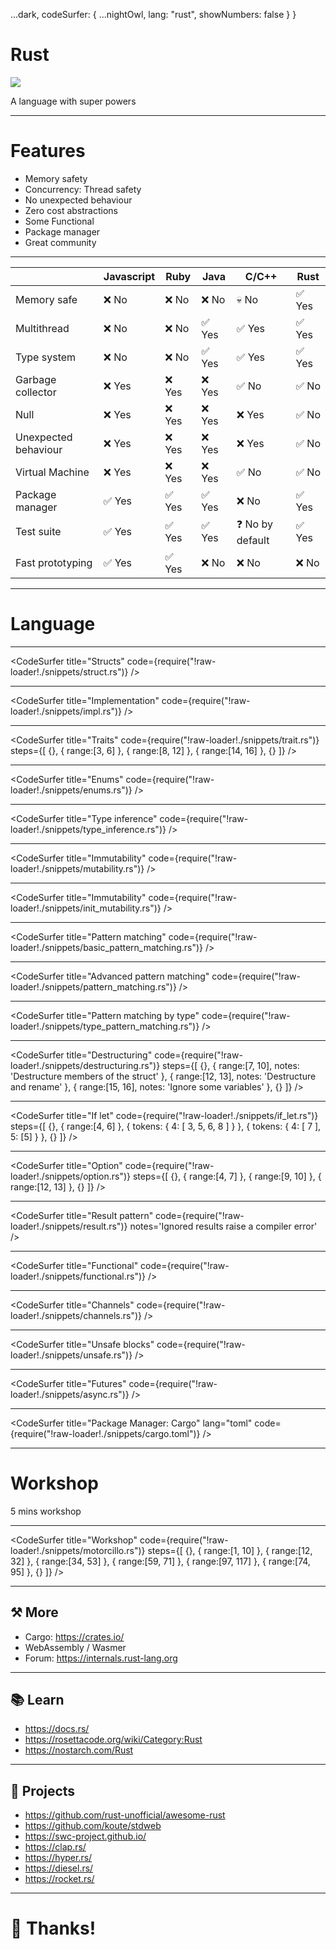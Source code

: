   ...dark,
  codeSurfer: {
    ...nightOwl,
    lang: "rust",
    showNumbers: false
  }
}

# Rust

![](https://d21ii91i3y6o6h.cloudfront.net/gallery_images/from_proof/8078/large/1441751951/official-rust-logo.png)

A language with super powers

---
# Features

- Memory safety
- Concurrency: Thread safety
- No unexpected behaviour
- Zero cost abstractions
- Some Functional
- Package manager
- Great community

---

|                   | Javascript | Ruby | Java | C/C++ | Rust |
|-------------------|----------|------|------|-----|------|
| Memory safe       |  :x: No  |     :x: No  | :x: No     |  :skull: No  |  :white_check_mark: Yes |
| Multithread       | :x:  No  |    :x:  No  | :white_check_mark: Yes   |  :white_check_mark: Yes  |  :white_check_mark: Yes |
| Type system       | :x:  No  |    :x:  No  | :white_check_mark: Yes   |  :white_check_mark: Yes  |  :white_check_mark: Yes |
| Garbage collector | :x:  Yes |    :x:  Yes | :x: Yes   |  :white_check_mark: No  |  :white_check_mark: No  |
| Null          | :x:  Yes |    :x:  Yes | :x: Yes   |  :x: Yes  |  :white_check_mark: No  |
| Unexpected behaviour | :x:  Yes |    :x:  Yes | :x: Yes   |  :x: Yes  |  :white_check_mark: No  |
| Virtual Machine   | :x:  Yes |    :x:  Yes | :x: Yes   |  :white_check_mark: No  |  :white_check_mark: No  |
| Package manager   | :white_check_mark: Yes |    :white_check_mark: Yes  | :white_check_mark: Yes  |  :x: No  |  :white_check_mark: Yes |
| Test suite | :white_check_mark: Yes |    :white_check_mark: Yes  | :white_check_mark: Yes  |  :question: No by default  |  :white_check_mark: Yes |
| Fast prototyping | :white_check_mark: Yes |    :white_check_mark: Yes  | :x: No  |  :x: No  |  :x: No |

---

# Language

---

<CodeSurfer
  title="Structs"
  code={require("!raw-loader!./snippets/struct.rs")}
/>

---

<CodeSurfer
  title="Implementation"
  code={require("!raw-loader!./snippets/impl.rs")}
/>

---

<CodeSurfer
  title="Traits"
  code={require("!raw-loader!./snippets/trait.rs")}
  steps={[
    {},
    { range:[3, 6] },
    { range:[8, 12] },
    { range:[14, 16] },
    {}
  ]}
/>

---

<CodeSurfer
  title="Enums"
  code={require("!raw-loader!./snippets/enums.rs")}
/>

---

<CodeSurfer
  title="Type inference"
  code={require("!raw-loader!./snippets/type_inference.rs")}
/>

---

<CodeSurfer
  title="Immutability"
  code={require("!raw-loader!./snippets/mutability.rs")}
/>

---

<CodeSurfer
  title="Immutability"
  code={require("!raw-loader!./snippets/init_mutability.rs")}
/>

---

<CodeSurfer
  title="Pattern matching"
  code={require("!raw-loader!./snippets/basic_pattern_matching.rs")}
/>

---

<CodeSurfer
  title="Advanced pattern matching"
  code={require("!raw-loader!./snippets/pattern_matching.rs")}
/>

---

<CodeSurfer
  title="Pattern matching by type"
  code={require("!raw-loader!./snippets/type_pattern_matching.rs")}
/>

---

<CodeSurfer
  title="Destructuring"
  code={require("!raw-loader!./snippets/destructuring.rs")}
  steps={[
    {},
    { range:[7, 10], notes: 'Destructure members of the struct' },
    { range:[12, 13], notes: 'Destructure and rename' },
    { range:[15, 16], notes: 'Ignore some variables' },
    {}
  ]}
/>

---

<CodeSurfer
  title="If let"
  code={require("!raw-loader!./snippets/if_let.rs")}
  steps={[
    {},
    { range:[4, 6] },
    { tokens: { 4: [ 3, 5, 6, 8 ] } },
    { tokens: { 4: [ 7 ], 5: [5] } },
    {}
  ]}
/>

---

<CodeSurfer
  title="Option"
  code={require("!raw-loader!./snippets/option.rs")}
  steps={[
    {},
    { range:[4, 7] },
    { range:[9, 10] },
    { range:[12, 13] },
    {}
  ]}
/>

---

<CodeSurfer
  title="Result pattern"
  code={require("!raw-loader!./snippets/result.rs")}
  notes='Ignored results raise a compiler error'
/>

---

<CodeSurfer
  title="Functional"
  code={require("!raw-loader!./snippets/functional.rs")}
/>

---

<CodeSurfer
  title="Channels"
  code={require("!raw-loader!./snippets/channels.rs")}
/>

---

<CodeSurfer
  title="Unsafe blocks"
  code={require("!raw-loader!./snippets/unsafe.rs")}
/>

---

<CodeSurfer
  title="Futures"
  code={require("!raw-loader!./snippets/async.rs")}
/>

---

<CodeSurfer
  title="Package Manager: Cargo"
  lang="toml"
  code={require("!raw-loader!./snippets/cargo.toml")}
/>

---

# Workshop

5 mins workshop

---

<CodeSurfer
  title="Workshop"
  code={require("!raw-loader!./snippets/motorcillo.rs")}
  steps={[
    {},
    { range:[1, 10] },
    { range:[12, 32] },
    { range:[34, 53] },
    { range:[59, 71] },
    { range:[97, 117] },
    { range:[74, 95] },
    {}
  ]}
/>

---

## ⚒️ More

- Cargo: https://crates.io/
- WebAssembly / Wasmer
- Forum: https://internals.rust-lang.org

---

## :books: Learn

- https://docs.rs/
- https://rosettacode.org/wiki/Category:Rust
- https://nostarch.com/Rust

---

## :rocket: Projects

- https://github.com/rust-unofficial/awesome-rust
- https://github.com/koute/stdweb
- https://swc-project.github.io/
- https://clap.rs/
- https://hyper.rs/
- https://diesel.rs/
- https://rocket.rs/

---

# :clap: Thanks!
